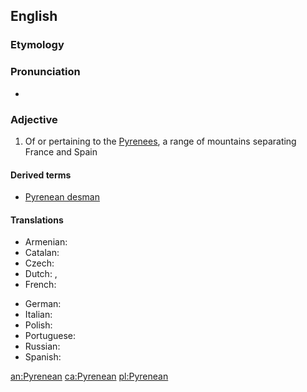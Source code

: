 ==English==

===Etymology===
{{suffix|Pyrenees|ean|lang=en}}

===Pronunciation===
* {{IPA|/ˌpɪɹəˈniːən/|lang=en}}

===Adjective===
{{en-adj|-}}

# Of or pertaining to the [[Pyrenees]], a range of mountains separating France and Spain

====Derived terms====
* [[Pyrenean desman]]

====Translations====
{{trans-top|of or pertaining to the Pyrenees}}
* Armenian: {{t|hy|պիրենեյան}}
* Catalan: {{t+|ca|pirinenc}}
* Czech: {{t+|cs|pyrenejský}}
* Dutch: {{t+|nl|Pyrenees}}, {{t+|nl|Pyrenese}}
* French: {{t+|fr|pyrénéen|m}}
{{trans-mid}}
* German: {{t|de|pyrenäisch}}
* Italian: {{t|it|pirenaico}}
* Polish: {{t+|pl|pirenejski}}
* Portuguese: {{t|pt|pirenaico}}
* Russian: {{t+|ru|пирене́йский}}
* Spanish: {{t+|es|pirenaico}}
{{trans-bottom}}

[[an:Pyrenean]]
[[ca:Pyrenean]]
[[pl:Pyrenean]]